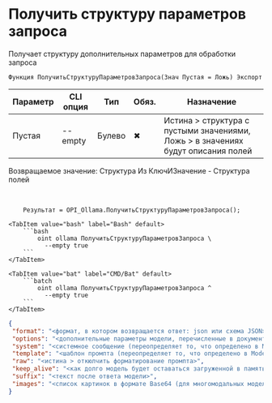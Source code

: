 ﻿---
sidebar_position: 5
description:  Получает структуру дополнительных параметров для обработки запросаСтраницы
keywords: [1C, 1С, 1С:Предприятие, 1С:Предприятие 8.3, API, Интеграция, Сервисы, Обмен, OneScript, CLI, Ollama]
---


# Получить структуру параметров запроса
 Получает структуру дополнительных параметров для обработки запроса



`Функция ПолучитьСтруктуруПараметровЗапроса(Знач Пустая = Ложь) Экспорт`

  | Параметр | CLI опция | Тип | Обяз. | Назначение |
  |-|-|-|-|-|
  | Пустая | --empty | Булево | &#x2716; | Истина > структура с пустыми значениями, Ложь > в значениях будут описания полей |

  
  Возвращаемое значение:   Структура Из КлючИЗначение - Структура полей

<br/>




```bsl title="Пример использования для 1С:Предприятие/OneScript"
    Результат = OPI_Ollama.ПолучитьСтруктуруПараметровЗапроса();
```
    

 <Tabs>
  
    <TabItem value="bash" label="Bash" default>
        ```bash
            oint ollama ПолучитьСтруктуруПараметровЗапроса \
              --empty true
        ```
    </TabItem>
  
    <TabItem value="bat" label="CMD/Bat" default>
        ```batch
            oint ollama ПолучитьСтруктуруПараметровЗапроса ^
              --empty true
        ```
    </TabItem>
</Tabs>


```json title="Результат"
{
 "format": "<формат, в котором возвращается ответ: json или схема JSON>",
 "options": "<дополнительные параметры модели, перечисленные в документации к Modelfile>",
 "system": "<системное сообщение (переопределяет то, что определено в Modelfile)>",
 "template": "<шаблон промпта (переопределяет то, что определено в Modelfile)>",
 "raw": "<истина > откюлчить форматирование промпта>",
 "keep_alive": "<как долго модель будет оставаться загруженной в память после запроса>",
 "suffix": "<текст после ответа модели>",
 "images": "<список картинок в формате Base64 (для многомодальных моделей, вроде llava)>"
}
```
